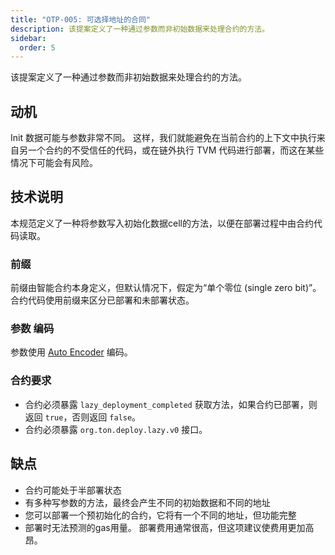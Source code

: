 ```yaml
---
title: "OTP-005: 可选择地址的合同"
description: 该提案定义了一种通过参数而非初始数据来处理合约的方法。
sidebar:
  order: 5
---
```


该提案定义了一种通过参数而非初始数据来处理合约的方法。

## 动机

Init 数据可能与参数非常不同。 这样，我们就能避免在当前合约的上下文中执行来自另一个合约的不受信任的代码，或在链外执行 TVM 代码进行部署，而这在某些情况下可能会有风险。

## 技术说明

本规范定义了一种将参数写入初始化数据cell的方法，以便在部署过程中由合约代码读取。

### 前缀

前缀由智能合约本身定义，但默认情况下，假定为“单个零位 (single zero bit)”。 合约代码使用前缀来区分已部署和未部署状态。

### 参数 编码

参数使用 [Auto Encoder](/zh-cn/ref/evolution/otp-004) 编码。

### 合约要求

- 合约必须暴露 `lazy_deployment_completed` 获取方法，如果合约已部署，则返回 `true`，否则返回 `false`。
- 合约必须暴露 `org.ton.deploy.lazy.v0` 接口。

## 缺点

- 合约可能处于半部署状态
- 有多种写参数的方法，最终会产生不同的初始数据和不同的地址
- 您可以部署一个预初始化的合约，它将有一个不同的地址，但功能完整
- 部署时无法预测的gas用量。 部署费用通常很高，但这项建议使费用更加高昂。
